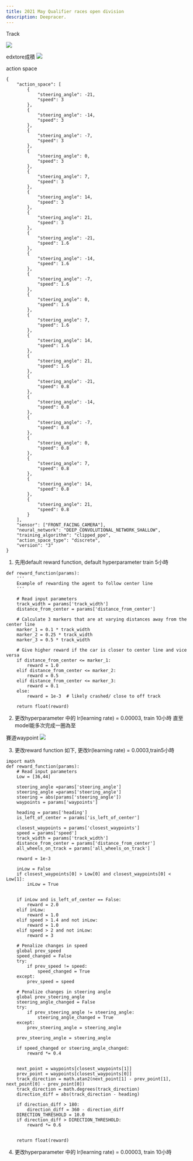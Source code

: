```yaml
---
title: 2021 May Qualifier races open division 
description: Deepracer.
---
```

Track

![](https://i.imgur.com/b6YAuwY.png)

edxtore成積
![](https://i.imgur.com/EkxwkJh.png)

action space
```
{
    "action_space": [
        {
            "steering_angle": -21,
            "speed": 3
        },
        {
            "steering_angle": -14,
            "speed": 3
        },
        {
            "steering_angle": -7,
            "speed": 3
        },
        {
            "steering_angle": 0,
            "speed": 3
        },
        {
            "steering_angle": 7,
            "speed": 3
        },
        {
            "steering_angle": 14,
            "speed": 3
        },
        {
            "steering_angle": 21,
            "speed": 3
        },
        {
            "steering_angle": -21,
            "speed": 1.6
        },
        {
            "steering_angle": -14,
            "speed": 1.6
        },
        {
            "steering_angle": -7,
            "speed": 1.6
        },
        {
            "steering_angle": 0,
            "speed": 1.6
        },
        {
            "steering_angle": 7,
            "speed": 1.6
        },
        {
            "steering_angle": 14,
            "speed": 1.6
        },
        {
            "steering_angle": 21,
            "speed": 1.6
        },
        {
            "steering_angle": -21,
            "speed": 0.8
        },
        {
            "steering_angle": -14,
            "speed": 0.8
        },
        {
            "steering_angle": -7,
            "speed": 0.8
        },
        {
            "steering_angle": 0,
            "speed": 0.8
        },
        {
            "steering_angle": 7,
            "speed": 0.8
        },
        {
            "steering_angle": 14,
            "speed": 0.8
        },
        {
            "steering_angle": 21,
            "speed": 0.8
        }
    ],
    "sensor": ["FRONT_FACING_CAMERA"],
    "neural_network": "DEEP_CONVOLUTIONAL_NETWORK_SHALLOW",
    "training_algorithm": "clipped_ppo",
    "action_space_type": "discrete",
    "version": "3"
}
```
1) 先用default reward function, default hyperparameter train 5小時
```
def reward_function(params):
    '''
    Example of rewarding the agent to follow center line
    '''
    
    # Read input parameters
    track_width = params['track_width']
    distance_from_center = params['distance_from_center']
    
    # Calculate 3 markers that are at varying distances away from the center line
    marker_1 = 0.1 * track_width
    marker_2 = 0.25 * track_width
    marker_3 = 0.5 * track_width
    
    # Give higher reward if the car is closer to center line and vice versa
    if distance_from_center <= marker_1:
        reward = 1.0
    elif distance_from_center <= marker_2:
        reward = 0.5
    elif distance_from_center <= marker_3:
        reward = 0.1
    else:
        reward = 1e-3  # likely crashed/ close to off track
    
    return float(reward)
```

2) 更改hyperparameter 中的 lr(learning rate) = 0.00003, train 10小時 直至model能多次完成一圈為至


賽道waypoint
![](https://i.imgur.com/fk1Cuak.png)


3) 更改reward function 如下, 更改lr(learning rate) = 0.0003,train5小時



```
import math
def reward_function(params):
    # Read input parameters
    Low = [36,44]
    
    steering_angle =params['steering_angle']
    steering_angle =params['steering_angle']
    steering = abs(params['steering_angle'])
    waypoints = params['waypoints']

    heading = params['heading']
    is_left_of_center = params['is_left_of_center']

    closest_waypoints = params['closest_waypoints']
    speed = params['speed']
    track_width = params['track_width']
    distance_from_center = params['distance_from_center']
    all_wheels_on_track = params['all_wheels_on_track']

    reward = 1e-3

    inLow = False
    if closest_waypoints[0] > Low[0] and closest_waypoints[0] < Low[1]:
        inLow = True

    
    if inLow and is_left_of_center == False:
        reward = 2.0
    elif inLow:
        reward = 1.0
    elif speed > 1.4 and not inLow:
        reward = 1.0
    elif speed > 2 and not inLow:
        reward = 3

    # Penalize changes in speed
    global prev_speed
    speed_changed = False
    try:
        if prev_speed != speed:
            speed_changed = True
    except:
        prev_speed = speed

    # Penalize changes in steering angle
    global prev_steering_angle
    steering_angle_changed = False
    try:
        if prev_steering_angle != steering_angle:
            steering_angle_changed = True
    except:
        prev_steering_angle = steering_angle

    prev_steering_angle = steering_angle    

    if speed_changed or steering_angle_changed:
        reward *= 0.4
    
    
    next_point = waypoints[closest_waypoints[1]]
    prev_point = waypoints[closest_waypoints[0]]
    track_direction = math.atan2(next_point[1] - prev_point[1], next_point[0] - prev_point[0]) 
    track_direction = math.degrees(track_direction)
    direction_diff = abs(track_direction - heading)
    
    if direction_diff > 180:
        direction_diff = 360 - direction_diff
    DIRECTION_THRESHOLD = 10.0
    if direction_diff > DIRECTION_THRESHOLD:
        reward *= 0.6


    return float(reward)
```

4) 更改hyperparameter 中的 lr(learning rate) = 0.00003, train 10小時


